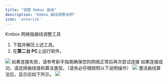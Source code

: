 ```yaml
---
title: "调整 Kmbox 曲线"
description: "Kmbox 曲线调整说明"
icon: 'asterisk'
---
```


<Card title="曲线调整工具" icon="download" href="https://alist.scarlet.technology/d/Users/Hardware/Kmbox%20Net/kmboxNet%E4%B8%8A%E4%BD%8D%E6%9C%BA.zip">Kmbox 网络版曲线调整工具</Card>

1. 下载并解压上述工具。
2. 在**第二台 PC**上运行软件。
<Frame>
      <img src="/cn/images/net10.png" />
</Frame>
<Warning>
    如果连接失败，请参考新手指南确保您的网络正常后再次尝试连接
</Warning>
<Check>
    如果连接成功，请选择曲线值和算法类型。（请务必仔细按照以下说明操作）
</Check>
<Frame>
      <img src="/cn/images/net11.png" />
</Frame>
激活曲线算法后，显示应如下所示。
<Frame>
      <img src="/cn/images/net12.png" />
</Frame>
